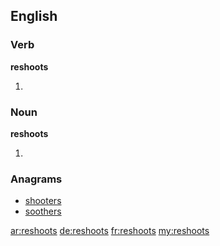 ==English==

===Verb===
'''reshoots'''
# {{third-person singular of|reshoot}}

===Noun===
'''reshoots'''
# {{plural of|reshoot}}

===Anagrams===
* [[shooters#English|shooters]]
* [[soothers#English|soothers]]

[[ar:reshoots]]
[[de:reshoots]]
[[fr:reshoots]]
[[my:reshoots]]